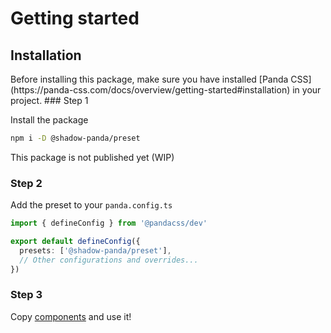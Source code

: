 
# Getting started

## Installation

<Callout type="info" emoji="ℹ️">
  Before installing this package, make sure you have installed [Panda
  CSS](https://panda-css.com/docs/overview/getting-started#installation) in your
  project.
</Callout>

<Steps>
### Step 1

Install the package

```sh npm2yarn copy
npm i -D @shadow-panda/preset
```

<Callout type="warning" emoji="⚠️">
  This package is not published yet (WIP)
</Callout>

### Step 2

Add the preset to your `panda.config.ts`

```ts
import { defineConfig } from '@pandacss/dev'

export default defineConfig({
  presets: ['@shadow-panda/preset'],
  // Other configurations and overrides...
})
```

### Step 3

Copy [components](/docs/components) and use it!

</Steps>
